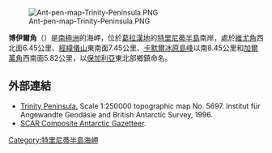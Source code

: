 [[Image:Ant-pen-map-Trinity-Peninsula.PNG|thumb]]

{{coord|63|29|46|S|57|26|35|W|display=title}}

'''博伊爾角'''（{{lang-en|Boil Point}}）是[[南極洲|南極洲]]的海岬，位於[[葛拉漢地|葛拉漢地]]的[[特里尼蒂半島|特里尼蒂半島]]南岸，處於[[維尤角|維尤角]]西北面6.45公里、[[經緯儀山|經緯儀山]]東南面7.45公里、[[卡默爾冰原島峰|卡默爾冰原島峰]]以南8.45公里和[[加爾萬角|加爾萬角]]西南面5.82公里，以[[保加利亞|保加利亞]]東北部鄉鎮命名。

==外部連結==
* [https://web.archive.org/web/20131002100340/http://www.bkg.bund.de/nn_193194/DE/Bundesamt/Downloads/Kostenlose-Karten/Antarktis-Karten/Satellitenbildkarten/Scale250/Daten/Trinity-Peninsula%2CtemplateId%3Draw%2Cproperty%3DpublicationFile.pdf/Trinity-Peninsula.pdf Trinity Peninsula.] Scale 1:250000 topographic map No. 5697. Institut für Angewandte Geodäsie and British Antarctic Survey, 1996.
* [http://data.aad.gov.au/aadc/gaz/scar/ SCAR Composite Antarctic Gazetteer]{{WebCite|url=https://www.webcitation.org/5ug2CfC7m?url=http://data.aad.gov.au/aadc/gaz/scar/ |date=20101202140255 |dateformat=iso }}.

{{DEFAULTSORT:Boil Point}}
[[Category:特里尼蒂半島海岬|Category:特里尼蒂半島海岬]]


{{TrinityPeninsula-geo-stub}}